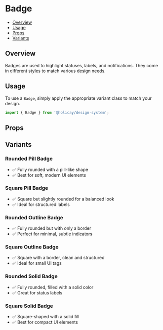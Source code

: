 

<Meta of={BadgeStories} />

# Badge

- [Overview](#overview)
- [Usage](#usage)
- [Props](#props)
- [Variants](#variants)

## Overview

Badges are used to highlight statuses, labels, and notifications. They come in different styles to match various design needs.

## Usage

To use a `Badge`, simply apply the appropriate variant class to match your design.

```js
import { Badge } from '@holicay/design-system';
```

<Canvas of={BadgeStories.Base} layout="centered" />

## Props

<Controls />

## Variants

### Rounded Pill Badge
 - ✅ Fully rounded with a pill-like shape
 - ✅ Best for soft, modern UI elements

<Canvas of={BadgeStories.BadgeRoundedPill} />

### Square Pill Badge
 - ✅ Square but slightly rounded for a balanced look
 - ✅ Ideal for structured labels

<Canvas of={BadgeStories.BadgeSquarePill} />

### Rounded Outline Badge
 - ✅ Fully rounded but with only a border
 - ✅ Perfect for minimal, subtle indicators

<Canvas of={BadgeStories.BadgeRoundedOutline} />

### Square Outline Badge
 - ✅ Square with a border, clean and structured
 - ✅ Ideal for small UI tags

<Canvas of={BadgeStories.BadgeSquareOutline} />

### Rounded Solid Badge
 - ✅ Fully rounded, filled with a solid color
 - ✅ Great for status labels

<Canvas of={BadgeStories.BadgeRoundedSolid} />

### Square Solid Badge
 - ✅ Square-shaped with a solid fill
 - ✅ Best for compact UI elements

<Canvas of={BadgeStories.BadgeSquareSolid} />